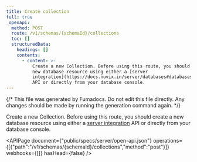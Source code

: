 ```yaml
---
title: Create collection
full: true
_openapi:
  method: POST
  route: /v1/schemas/{schemaId}/collections
  toc: []
  structuredData:
    headings: []
    contents:
      - content: >-
          Create a new Collection. Before using this route, you should create a
          new database resource using either a [server
          integration](https://docs.nuvix.in/server/databases#databasesCreateCollection)
          API or directly from your database console.
---
```


{/* This file was generated by Fumadocs. Do not edit this file directly. Any changes should be made by running the generation command again. */}

Create a new Collection. Before using this route, you should create a new database resource using either a [server integration](https://docs.nuvix.in/server/databases#databasesCreateCollection) API or directly from your database console.

<APIPage document={"public/specs/server/open-api.json"} operations={[{"path":"/v1/schemas/{schemaId}/collections","method":"post"}]} webhooks={[]} hasHead={false} />